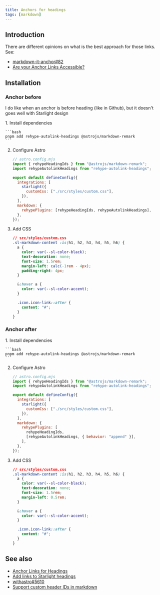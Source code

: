 ```yaml
---
title: Anchors for headings
tags: [markdown]
---
```


## Introduction

There are different opinions on what is the best approach for those links. See:

- [markdown-it-anchor#82](https://github.com/valeriangalliat/markdown-it-anchor/issues/82#issuecomment-788268457)
- [Are your Anchor Links Accessible?](https://amberwilson.co.uk/blog/are-your-anchor-links-accessible/)

## Installation

### Anchor before

I do like when an anchor is before heading (like in Github), but it doesn't goes well with Starlight design


<Steps>
1. Install dependencies

    ```bash
    pnpm add rehype-autolink-headings @astrojs/markdown-remark
    ```

2. Configure Astro

   ```js {2-3, 8, 12}
   // astro.config.mjs
   import { rehypeHeadingIds } from "@astrojs/markdown-remark";
   import rehypeAutolinkHeadings from "rehype-autolink-headings";

   export default defineConfig({
     integrations: [
       starlight({
         customCss: ["./src/styles/custom.css"],
       }),
     ],
     markdown: {
       rehypePlugins: [rehypeHeadingIds, rehypeAutolinkHeadings],
     },
   });
   ```

3. Add CSS

   ```css
   // src/styles/custom.css
   .sl-markdown-content :is(h1, h2, h3, h4, h5, h6) {
     a {
       color: var(--sl-color-black);
       text-decoration: none;
       font-size: 1.5rem;
       margin-left: calc(-1rem - 4px);
       padding-right: 4px;
     }

     &:hover a {
       color: var(--sl-color-accent);
     }

     .icon.icon-link::after {
       content: "#";
     }
   }
   ```

</Steps>

### Anchor after

<Steps>
1. Install dependencies

    ```bash
    pnpm add rehype-autolink-headings @astrojs/markdown-remark
    ```

2. Configure Astro

   ```js {2-3, 8, 13-14}
   // astro.config.mjs
   import { rehypeHeadingIds } from "@astrojs/markdown-remark";
   import rehypeAutolinkHeadings from "rehype-autolink-headings";

   export default defineConfig({
     integrations: [
       starlight({
         customCss: ["./src/styles/custom.css"],
       }),
     ],
     markdown: {
       rehypePlugins: [
         rehypeHeadingIds,
         [rehypeAutolinkHeadings, { behavior: "append" }],
       ],
     },
   });
   ```

3. Add CSS

   ```css
   // src/styles/custom.css
   .sl-markdown-content :is(h1, h2, h3, h4, h5, h6) {
     a {
       color: var(--sl-color-black);
       text-decoration: none;
       font-size: 1.5rem;
       margin-left: 0.5rem;
     }

     &:hover a {
       color: var(--sl-color-accent);
     }

     .icon.icon-link::after {
       content: "#";
     }
   }
   ```

</Steps>

## See also

- [Anchor Links for Headings](https://github.com/withastro/starlight/discussions/1239)
- [Add links to Starlight headings](https://hideoo.dev/notes/starlight-heading-links)
- [withastro#5610](https://github.com/withastro/docs/pull/5610/files)
- [Support custom header IDs in markdown](https://github.com/withastro/roadmap/discussions/329)
